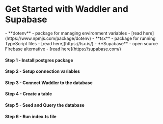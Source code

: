 
<Breadcrumbs/>

# Get Started with Waddler and Supabase

<Prerequisites>
  - **dotenv** - package for managing environment variables - [read here](https://www.npmjs.com/package/dotenv)
  - **tsx** - package for running TypeScript files - [read here](https://tsx.is/)
  - **Supabase** - open source Firebase alternative - [read here](https://supabase.com/)
</Prerequisites>

<FileStructure/>

#### Step 1 - Install **postgres** package
<InstallPackages lib='postgres'/>

#### Step 2 - Setup connection variables

<SetupEnv env_variable='DATABASE_URL' />

#### Step 3 - Connect Waddler to the database

<ConnectSupabase/>

#### Step 4 - Create a table

<CreateTable />

#### Step 5 - Seed and Query the database

<QueryDatabase dialect='postgres-js' connection_string='process.env.DATABASE_URL!'/>

#### Step 6 - Run index.ts file

<RunFile/>